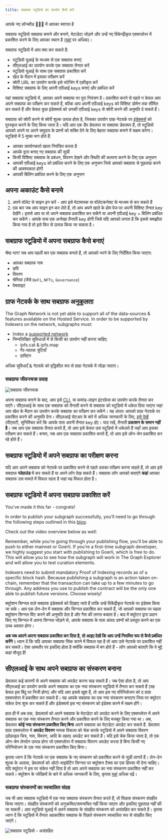 ```yaml
---
title: सबग्राफ स्टूडियो का उपयोग कैसे करें
---
```


आपके नए लॉन्चपैड 👩🏽‍🚀 में आपका स्वागत है

सबग्राफ स्टूडियो सबग्राफ बनाने और बनाने, मेटाडेटा जोड़ने और उन्हें नए विकेन्द्रीकृत एक्सप्लोरर में प्रकाशित करने के लिए आपका स्थान है ([यहां](/network/explorer) पर अधिक)।

सबग्राफ स्टूडियो में आप क्या कर सकते हैं:

- स्टूडियो यूआई के माध्यम से एक सबग्राफ बनाएं
- सीएलआई का उपयोग करके एक सबग्राफ तैनात करें
- स्टूडियो यूआई के साथ एक सबग्राफ प्रकाशित करें
- खेल के मैदान में इसका परीक्षण करें
- क्वेरी URL का उपयोग करके इसे स्टेजिंग में एकीकृत करें
- विशिष्ट सबग्राफ के लिए अपनी एपीआई keys बनाएं और प्रबंधित करें

यहां सबग्राफ स्टूडियो में, आपका अपने सबग्राफ पर पूरा नियंत्रण है। प्रकाशित करने से पहले न केवल आप अपने सबग्राफ का परीक्षण कर सकते हैं, बल्कि आप अपनी एपीआई keys को विशिष्ट डोमेन तक सीमित कर सकते हैं और केवल कुछ इंडेक्सर्स को उनकी एपीआई keys से क्वेरी करने की अनुमति दे सकते हैं।

सबग्राफ को क्वेरी करने से क्वेरी शुल्क उत्पन्न होता है, जिसका उपयोग ग्राफ़ नेटवर्क पर [इंडेक्सर्स](/network/indexing) को पुरस्कृत करने के लिए किया जाता है। यदि आप एक डैप डेवलपर या सबग्राफ डेवलपर हैं, तो स्टूडियो आपको अपने या अपने समुदाय के प्रश्नों को शक्ति देने के लिए बेहतर सबग्राफ बनाने में सक्षम करेगा। स्टूडियो में 5 मुख्य भाग होते हैं:

- आपका उपयोगकर्ता खाता नियंत्रित करता है
- आपके द्वारा बनाए गए सबग्राफ की सूची
- किसी विशिष्ट सबग्राफ के प्रबंधन, विवरण देखने और स्थिति की कल्पना करने के लिए एक अनुभाग
- आपकी एपीआई keys को प्रबंधित करने के लिए एक अनुभाग जिसे आपको सबग्राफ से पूछताछ करने की आवश्यकता होगी
- आपकी बिलिंग प्रबंधित करने के लिए एक अनुभाग

## अपना अकाउंट कैसे बनाये

1. अपने वॉलेट से साइन इन करें - आप इसे मेटामास्क या वॉलेटकनेक्ट के माध्यम से कर सकते हैं
1. एक बार जब आप साइन इन कर लेते हैं, तो आप अपने खाते के होम पेज पर अपनी विशिष्ट तैनात key देखेंगे। इससे आप या तो अपने सबग्राफ प्रकाशित कर सकेंगे या अपनी एपीआई key + बिलिंग प्रबंधित कर सकेंगे। आपके पास एक अनोखा तैनाती key होगी जिसे यदि आपको लगता है कि इससे समझौता किया गया है तो इसे फिर से उत्पन्न किया जा सकता है।

## सबग्राफ स्टूडियो में अपना सबग्राफ कैसे बनाएं

श्रेष्ठ भाग! जब आप पहली बार एक सबग्राफ बनाते हैं, तो आपको भरने के लिए निर्देशित किया जाएगा:

- आपका सबग्राफ नाम
- छवि
- विवरण
- श्रेणियां (जैसे `DeFi`, `NFTs`, `Governance`)
- वेबसाइट

## ग्राफ नेटवर्क के साथ सबग्राफ अनुकूलता

The Graph Network is not yet able to support all of the data-sources & features available on the Hosted Service. In order to be supported by Indexers on the network, subgraphs must:

- Index a [supported network](/developing/supported-networks)
- निम्नलिखित सुविधाओं में से किसी का उपयोग नहीं करना चाहिए:
  - ipfs.cat & ipfs.map
  - गैर-घातक त्रुटियाँ
  - ग्राफ्टिंग

अधिक सुविधाएँ & नेटवर्क को वृद्धिशील रूप से ग्राफ़ नेटवर्क में जोड़ा जाएगा।

### सबग्राफ जीवनचक्र प्रवाह

![सबग्राफ जीवनचक्र](/img/subgraph-lifecycle.png)

अपना सबग्राफ बनाने के बाद, आप इसे [CLI](https://github.com/graphprotocol/graph-cli), या कमांड-लाइन इंटरफ़ेस का उपयोग करके तैनात कर पाएंगे। सीएलआई के साथ एक सबग्राफ को तैनाती करने से सबग्राफ को स्टूडियो में धकेल दिया जाएगा जहां आप खेल के मैदान का उपयोग करके सबग्राफ का परीक्षण कर सकेंगे। यह अंततः आपको ग्राफ़ नेटवर्क पर प्रकाशित करने की अनुमति देगा। सीएलआई सेटअप के बारे में अधिक जानकारी के लिए, [इसे देखें](/developing/defining-a-subgraph#install-the-graph-cli) (पीएसटी, सुनिश्चित करें कि आपके पास अपनी तैनात key हो)। याद रखें, तैनाती **प्रकाशन के समान नहीं है**। जब आप एक सबग्राफ तैनात करते हैं, तो आप इसे केवल उस स्टूडियो में धकेलते हैं जहाँ आप इसका परीक्षण कर सकते हैं। बनाम, जब आप एक सबग्राफ प्रकाशित करते हैं, तो आप इसे ऑन-चेन प्रकाशित कर रहे होते हैं।

## सबग्राफ स्टूडियो में अपने सबग्राफ का परीक्षण करना

यदि आप अपने सबग्राफ को नेटवर्क पर प्रकाशित करने से पहले उसका परीक्षण करना चाहते हैं, तो आप इसे सबग्राफ **प्लेग्राउंड** में कर सकते हैं या अपने लॉग देख सकते हैं। सबग्राफ लॉग आपको बताएंगे **कहां** आपका सबग्राफ उस मामले में विफल रहता है जहां यह विफल होता है।

## सबग्राफ स्टूडियो में अपना सबग्राफ प्रकाशित करें

You’ve made it this far - congrats!

In order to publish your subgraph successfully, you’ll need to go through the following steps outlined in this [blog](https://thegraph.com/blog/building-with-subgraph-studio).

Check out the video overview below as well:

<VideoEmbed youtube="HfDgC2oNnwo" />

Remember, while you’re going through your publishing flow, you’ll be able to push to either mainnet or Goerli. If you’re a first-time subgraph developer, we highly suggest you start with publishing to Goerli, which is free to do. This will allow you to see how the subgraph will work in The Graph Explorer and will allow you to test curation elements.

Indexers need to submit mandatory Proof of Indexing records as of a specific block hash. Because publishing a subgraph is an action taken on-chain, remember that the transaction can take up to a few minutes to go through. Any address you use to publish the contract will be the only one able to publish future versions. Choose wisely!

क्यूरेशन सिग्नल वाले सबग्राफ इंडेक्सर्स को दिखाए जाते हैं ताकि उन्हें विकेंद्रीकृत नेटवर्क पर इंडेक्स किया जा सके। आप एक लेन-देन में सबग्राफ और सिग्नल प्रकाशित कर सकते हैं, जो आपको सबग्राफ पर पहला क्यूरेशन सिग्नल मिंट करने की अनुमति देता है और गैस की लागत बचाता है। बाद में क्यूरेटर द्वारा प्रदान किए गए सिग्नल में अपना सिग्नल जोड़ने से, आपके सबग्राफ के पास अंततः प्रश्नों को प्रस्तुत करने का एक उच्च अवसर होगा।

**अब जब आपने अपना सबग्राफ प्रकाशित कर दिया है, तो आइए देखें कि आप उन्हें नियमित रूप से कैसे प्रबंधित करेंगे।** ध्यान दें कि यदि आपका सबग्राफ सिंक करने में विफल रहा है तो आप उसे नेटवर्क पर प्रकाशित नहीं कर सकते। ऐसा आमतौर पर इसलिए होता है क्योंकि सबग्राफ में बग होते हैं - लॉग आपको बताएंगे कि वे मुद्दे कहां मौजूद हैं!

## सीएलआई के साथ अपने सबग्राफ का संस्करण बनाना

डेवलपर कई कारणों से अपने सबग्राफ को अपडेट करना चाह सकते हैं। जब ऐसा होता है, तो आप सीएलआई का उपयोग करके अपने सबग्राफ का एक नया संस्करण स्टूडियो में तैनात कर सकते हैं (यह केवल इस बिंदु पर निजी होगा) और यदि आप इससे खुश हैं, तो आप इस नए परिनियोजन को द ग्राफ़ एक्सप्लोरर में प्रकाशित कर सकते हैं। यह आपके सबग्राफ का एक नया संस्करण बनाएगा जिस पर क्यूरेटर संकेत देना शुरू कर सकते हैं और इंडेक्सर्स इस नए संस्करण को इंडेक्स करने में सक्षम होंगे।

हाल ही में अब तक, डेवलपर्स को अपने सबग्राफ के मेटाडेटा को अपडेट करने के लिए एक्सप्लोरर में अपने सबग्राफ का एक नया संस्करण तैनात करने और प्रकाशित करने के लिए मजबूर किया गया था। अब, डेवलपर **कोई नया संस्करण प्रकाशित किए बिना** अपने सबग्राफ का मेटाडेटा अपडेट कर सकते हैं. डेवलपर ग्राफ़ एक्सप्लोरर में **अपडेट विवरण** नामक विकल्प को चेक करके स्टूडियो में अपने सबग्राफ विवरण (प्रोफ़ाइल चित्र, नाम, विवरण, आदि के तहत) अपडेट कर सकते हैं। यदि इसे चेक किया जाता है, तो एक ऑन-चेन लेनदेन उत्पन्न होगा जो एक्सप्लोरर में सबग्राफ विवरण अपडेट करता है बिना किसी नए परिनियोजन के एक नया संस्करण प्रकाशित किए बिना।

कृपया ध्यान दें कि नेटवर्क पर एक सबग्राफ के नए संस्करण को प्रकाशित करने से जुड़ी लागतें हैं। लेन-देन शुल्क के अलावा, डेवलपर्स को ऑटो-माइग्रेटिंग सिग्नल पर क्यूरेशन टैक्स का एक हिस्सा भी देना चाहिए। यदि क्यूरेटर ने इस पर संकेत नहीं दिया है तो आप अपने सबग्राफ का नया संस्करण प्रकाशित नहीं कर सकते। क्यूरेशन के जोखिमों के बारे में अधिक जानकारी के लिए, कृपया [यहां](/network/curating) अधिक पढ़ें।

### सबग्राफ संस्करणों का स्वचालित संग्रह

जब भी आप सबग्राफ स्टूडियो में एक नया सबग्राफ संस्करण तैनात करते हैं, तो पिछला संस्करण संग्रहीत किया जाएगा। संग्रहीत संस्करणों को अनुक्रमित/समन्वयित नहीं किया जाएगा और इसलिए पूछताछ नहीं की जा सकती। आप स्टूडियो यूआई में अपने सबग्राफ के संग्रहीत संस्करण को असंग्रहित कर सकते हैं। कृपया ध्यान दें कि स्टूडियो में तैनात अप्रकाशित सबग्राफ के पिछले संस्करण स्वचालित रूप से संग्रहीत किए जाएंगे।

![सबग्राफ स्टूडियो - असंग्रहित](/img/Unarchive.png)
